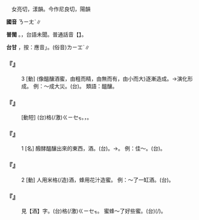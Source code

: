 
=={{ruby|釀|ㄋㄧㄤˋ}}==

　女亮切，漾韻。今作尼良切，陽韻

'''國音''' <rt>ㄋㄧㄤˋ</rt>∥

'''普閩''' {{ruby|(文)|ㄌㄧㆲ˫}}。{{ruby|(白)|ㄋㆭ˫}}，台語未聞。普通話音【{{ruby|釀|ㄋㄧㄤˊ}}】。

'''台甘''' {{ruby|(文)|ㆢㄧㆲ˫}}，按：應音{{ruby|「|ㆢㄧㆲˋ}}」。(俗音)<rt>ㄌㄧㆲˋ</rt>∥

    

==='''『{{ruby|釀|ㄋㄧㄤˋ}}』'''===
:3  [動] (像醞釀酒蜜，由粗而精，由無而有，由小而大)逐漸造成。→演化形成。 例：～成大災。(台){{ruby|造|ㄗㄜ˫}}{{ruby|成|ㄒㄧㄥˊ}}{{ruby|一|ㄐㄧㆵ ͘}}{{ruby|個|ㆤˊ}}{{ruby|大|ㄉㄨㄚ˫}}{{ruby|災|ㄗㄞ}}{{ruby|害|ㄏㄞ˫}}。 類語：醞釀。
    

==='''『{{ruby|釀|ㄋㄧㄤˋ}}{{ruby|造|ㄗㄠˋ}}』'''===
: [動短] (台)格(/激)<rt>ㄍㄧㆤㆶ</rt>{{ruby|酒|ㄐㄧㄨˋ}}。{{ruby|利|ㄌㄧ˫}}{{ruby|用|ㄧㆲ˫}}{{ruby|醱|ㄏㄨㄚㆵ}}{{ruby|酵|ㄍㆩ˪}}，{{ruby|激|ㄍㄧㆤㆶ}}{{ruby|酒|ㄐㄧㄨˋ}}{{ruby|化|ㄨㄚ˪}}{{ruby|豆|ㄉㄠ˫}}{{ruby|油|ㄧㄨˊ}}{{ruby|等|ㄉㄧㄥˋ}}{{ruby|丌|ㆤ}}{{ruby|操|ㄘㄠ}}{{ruby|作|ㄗㆦㆶ}}。
    

==='''『{{ruby|釀|ㄋㄧㄤˋ}}』'''===
:1  [名] 醱酵醞釀出來的東西，酒。(台){{ruby|釀|ㆢㄧㆲˋ}}。→{{ruby|酒|ㄐㄧㄨˋ}}。 例：佳～。(台){{ruby|好|ㄏㄜˋ}}{{ruby|酒|ㄐㄧㄨˋ}}。
    

==='''『{{ruby|釀|ㄋㄧㄤˋ}}』'''===
:2  [動] 人用米格(/造)酒，蜂用花汁造蜜。 例：～了一缸酒。(台){{ruby|格|ㄍㄧㆤㆶ}}{{ruby|一|ㄐㄧㆵ ͘}}{{ruby|缸|ㄍㆭ}}{{ruby|酒|ㄐㄧㄨˋ}}。
    

==='''『{{ruby|酒|ㄐㄧㄡˇ}}{{ruby|釀|ㄋㄧㄤˋ/ㄋㄧㄤˊ}}』'''===
:  見【酒】字。(台)格(/激)<rt>ㄍㄧㆤㆶ</rt>{{ruby|一|ㄐㄧㆵ ͘}}{{ruby|缸|ㄍㆭ}}{{ruby|酒|ㄐㄧㄨˋ}}。 蜜蜂～了好些蜜。(台){{ruby|蜂|ㄆㄤ}}{{ruby|釀|ㆢㄧㆲ˪}}(/{{ruby|做|ㄗㄨㆤ˪/ㄗㄜ˪}}){{ruby|有|ㄨ˫}}{{ruby|一|ㄐㄧㆵ ͘}}{{ruby|許|ㄍㄨㄚˋ}}{{ruby|蜜|ㆠㄧㆵ ͘}}。
    
